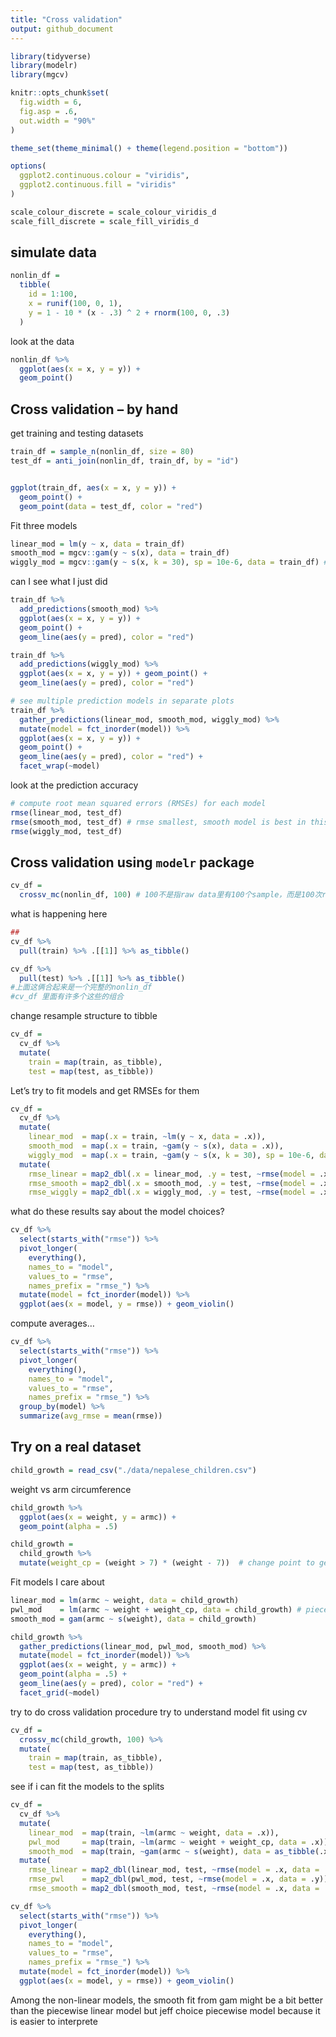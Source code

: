 ```yaml
---
title: "Cross validation"
output: github_document
---
```


```r
library(tidyverse)
library(modelr)
library(mgcv)

knitr::opts_chunk$set(
  fig.width = 6,
  fig.asp = .6,
  out.width = "90%"
)

theme_set(theme_minimal() + theme(legend.position = "bottom"))

options(
  ggplot2.continuous.colour = "viridis",
  ggplot2.continuous.fill = "viridis"
)

scale_colour_discrete = scale_colour_viridis_d
scale_fill_discrete = scale_fill_viridis_d
```

## simulate data
```r
nonlin_df = 
  tibble(
    id = 1:100,
    x = runif(100, 0, 1),
    y = 1 - 10 * (x - .3) ^ 2 + rnorm(100, 0, .3)
  )

```

look at the data

```r
nonlin_df %>% 
  ggplot(aes(x = x, y = y)) + 
  geom_point()
```

## Cross validation -- by hand

get training and testing datasets
```r
train_df = sample_n(nonlin_df, size = 80)
test_df = anti_join(nonlin_df, train_df, by = "id")


ggplot(train_df, aes(x = x, y = y)) + 
  geom_point() + 
  geom_point(data = test_df, color = "red")
```


Fit three models

```r
linear_mod = lm(y ~ x, data = train_df)
smooth_mod = mgcv::gam(y ~ s(x), data = train_df)
wiggly_mod = mgcv::gam(y ~ s(x, k = 30), sp = 10e-6, data = train_df) # not smooth line
```

can I see what I just did

```r
train_df %>% 
  add_predictions(smooth_mod) %>% 
  ggplot(aes(x = x, y = y)) + 
  geom_point() + 
  geom_line(aes(y = pred), color = "red")

train_df %>% 
  add_predictions(wiggly_mod) %>% 
  ggplot(aes(x = x, y = y)) + geom_point() + 
  geom_line(aes(y = pred), color = "red")

```

```r
# see multiple prediction models in separate plots
train_df %>% 
  gather_predictions(linear_mod, smooth_mod, wiggly_mod) %>% 
  mutate(model = fct_inorder(model)) %>% 
  ggplot(aes(x = x, y = y)) + 
  geom_point() + 
  geom_line(aes(y = pred), color = "red") + 
  facet_wrap(~model)
```

look at the prediction accuracy

```r

# compute root mean squared errors (RMSEs) for each model
rmse(linear_mod, test_df)    
rmse(smooth_mod, test_df) # rmse smallest, smooth model is best in this case
rmse(wiggly_mod, test_df)
```


## Cross validation using `modelr` package

```r
cv_df = 
  crossv_mc(nonlin_df, 100) # 100不是指raw data里有100个sample，而是100次resample
```

what is happening here
```r
## 
cv_df %>% 
  pull(train) %>% .[[1]] %>% as_tibble()

cv_df %>% 
  pull(test) %>% .[[1]] %>% as_tibble()
#上面这俩合起来是一个完整的nonlin_df
#cv_df 里面有许多个这些的组合 
```

 change resample structure to tibble
```r
cv_df =
  cv_df %>% 
  mutate(
    train = map(train, as_tibble),
    test = map(test, as_tibble))
```

Let's try to fit models and get RMSEs for them
```r
cv_df = 
  cv_df %>% 
  mutate(
    linear_mod  = map(.x = train, ~lm(y ~ x, data = .x)),
    smooth_mod  = map(.x = train, ~gam(y ~ s(x), data = .x)),
    wiggly_mod  = map(.x = train, ~gam(y ~ s(x, k = 30), sp = 10e-6, data = .x))) %>% 
  mutate(
    rmse_linear = map2_dbl(.x = linear_mod, .y = test, ~rmse(model = .x, data = .y)),
    rmse_smooth = map2_dbl(.x = smooth_mod, .y = test, ~rmse(model = .x, data = .y)),
    rmse_wiggly = map2_dbl(.x = wiggly_mod, .y = test, ~rmse(model = .x, data = .y)))
```

what do these results say about the model choices?
```r
cv_df %>% 
  select(starts_with("rmse")) %>% 
  pivot_longer(
    everything(),
    names_to = "model", 
    values_to = "rmse",
    names_prefix = "rmse_") %>% 
  mutate(model = fct_inorder(model)) %>% 
  ggplot(aes(x = model, y = rmse)) + geom_violin()
```

compute averages...

```r
cv_df %>% 
  select(starts_with("rmse")) %>% 
  pivot_longer(
    everything(),
    names_to = "model", 
    values_to = "rmse",
    names_prefix = "rmse_") %>% 
  group_by(model) %>% 
  summarize(avg_rmse = mean(rmse))

```

## Try on a real dataset
```r
child_growth = read_csv("./data/nepalese_children.csv")
```

weight vs arm circumference
```r
child_growth %>% 
  ggplot(aes(x = weight, y = armc)) + 
  geom_point(alpha = .5)
```


```r
child_growth =
  child_growth %>% 
  mutate(weight_cp = (weight > 7) * (weight - 7))  # change point to get a piecewise linear fit
```

Fit models I care about

```r
linear_mod = lm(armc ~ weight, data = child_growth)
pwl_mod    = lm(armc ~ weight + weight_cp, data = child_growth) # piecewise linear fit
smooth_mod = gam(armc ~ s(weight), data = child_growth)
```

```r
child_growth %>% 
  gather_predictions(linear_mod, pwl_mod, smooth_mod) %>% 
  mutate(model = fct_inorder(model)) %>% 
  ggplot(aes(x = weight, y = armc)) + 
  geom_point(alpha = .5) +
  geom_line(aes(y = pred), color = "red") + 
  facet_grid(~model)
```

try to do cross validation procedure
try to understand model fit using cv
```r
cv_df =
  crossv_mc(child_growth, 100) %>% 
  mutate(
    train = map(train, as_tibble),
    test = map(test, as_tibble))
```


see if i can fit the models to the splits
```r
cv_df = 
  cv_df %>% 
  mutate(
    linear_mod  = map(train, ~lm(armc ~ weight, data = .x)),
    pwl_mod     = map(train, ~lm(armc ~ weight + weight_cp, data = .x)),
    smooth_mod  = map(train, ~gam(armc ~ s(weight), data = as_tibble(.x)))) %>% 
  mutate(
    rmse_linear = map2_dbl(linear_mod, test, ~rmse(model = .x, data = .y)),
    rmse_pwl    = map2_dbl(pwl_mod, test, ~rmse(model = .x, data = .y)),
    rmse_smooth = map2_dbl(smooth_mod, test, ~rmse(model = .x, data = .y)))
```

```r
cv_df %>% 
  select(starts_with("rmse")) %>% 
  pivot_longer(
    everything(),
    names_to = "model", 
    values_to = "rmse",
    names_prefix = "rmse_") %>% 
  mutate(model = fct_inorder(model)) %>% 
  ggplot(aes(x = model, y = rmse)) + geom_violin()
```

 Among the non-linear models, the smooth fit from gam might be a bit better than the piecewise linear model
 but jeff choice piecewise model because it is easier to interprete
